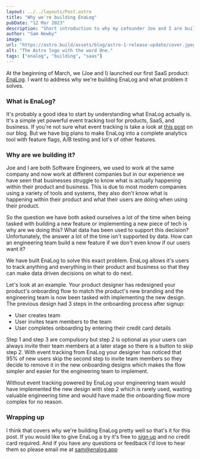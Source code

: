 ```yaml
---
layout: ../../layouts/Post.astro
title: "Why we're building EnaLog"
pubDate: "12 Mar 2023"
description: "Short introduction to why my cofounder Joe and I are building EnaLog"
author: "Sam Newby"
image:
url: "https://astro.build/assets/blog/astro-1-release-update/cover.jpeg"
alt: "The Astro logo with the word One."
tags: ["enalog", "building", "saas"]
---
```


At the beginning of March, we (Joe and I) launched our first SaaS product: [EnaLog](https://enalog.app). I want to address why we're
building EnaLog and what problem it solves.

### What is EnaLog?

It's probably a good idea to start by understanding what EnaLog actually is. It's a simple yet powerful event tracking tool for 
products, SaaS, and business. If you're not sure what event tracking is take a look at 
[this post](https://enalog.app/blog/why-your-saas-needs-event-tracking/) on our blog. But we have big plans to make EnaLog into a
complete analytics tool with feature flags, A/B testing and lot's of other features.

### Why are we building it?

Joe and I are both Software Engineers, we used to work at the same company and now work at different companies but in our experience
we have seen that businesses struggle to know what is actually happening within their product and business. This is due to most modern
companies using a variety of tools and systems, they also don't know what is happening within their product and what their users are
doing when using their product.

So the question we have both asked ourselves a lot of the time when being tasked with building a new feature or implementing a new
piece of tech is why are we doing this? What data has been used to support this decision? Unfortunately, the answer a lot of the time
isn't supported by data. How can an engineering team build a new feature if we don't even know if our users want it?

We have built EnaLog to solve this exact problem. EnaLog allows it's users to track anything and everything in their product and
business so that they can make data driven decisions on what to do next.

Let's look at an example. Your product designer has redesigned your product's onboarding flow to match the product's new branding 
and the engineering team is now been tasked with implementing the  new design. The previous design had 3 steps in the onboarding
process after signup:

* User creates team
* User invites team members to the team
* User completes onboarding by entering their credit card details

Step 1 and step 3 are compulsory but step 2 is optional as your users can always invite their team members at a later 
stage so there is a button to skip step 2. With event tracking from EnaLog your designer has noticed that 95% of new users skip the
second step to invite team members so they decide to remove it in the new onboarding designs which makes the flow simpler and easier
for the engineering team to implement.

Without event tracking powered by EnaLog your engineering team would have implemented the new design with step 2 which is rarely used, 
wasting valuable engineering time and would have made the onboarding flow more complex for no reason.

### Wrapping up

I think that covers why we're building EnaLog pretty well so that's it for this post. If you would like to give EnaLog a try it's free
to [sign up](https://dash.enalog.app/signup) and no credit card required. And if you have any questions or feedback I'd love to hear 
them so please email me at sam@enalog.app